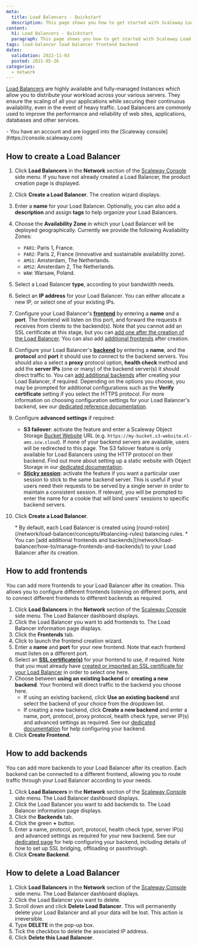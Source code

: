```yaml
---
meta:
  title: Load Balancers - Quickstart
  description: This page shows you how to get started with Scaleway Load Balancers.
content:
  h1: Load Balancers - Quickstart
  paragraph: This page shows you how to get started with Scaleway Load Balancers.
tags: load-balancer load balancer frontend backend 
dates:
  validation: 2022-11-03
  posted: 2021-05-26
categories:
  - network
---
```


[Load Balancers](https://www.scaleway.com/en/load-balancer/) are highly available and fully-managed Instances which allow you to distribute your workload across your various servers. They ensure the scaling of all your applications while securing their continuous availability, even in the event of heavy traffic. Load Balancers are commonly used to improve the performance and reliability of web sites, applications, databases and other services.

<Lightbox src="scaleway-load-balancer.webp" alt="" />

<Macro id="iam-requirements" />
 
<Message type="requirement">
  - You have an account and are logged into the [Scaleway console](https://console.scaleway.com) 
</Message>

## How to create a Load Balancer

1. Click **Load Balancers** in the **Network** section of the [Scaleway Console](https://console.scaleway.com) side menu. If you have not already created a Load Balancer, the product creation page is displayed.

2. Click **Create a Load Balancer**. The creation wizard displays.

3. Enter a **name** for your Load Balancer. Optionally, you can also add a **description** and assign **tags** to help organize your Load Balancers.
    <Lightbox src="scaleway-load-balancer-name.webp" alt="" />

4. Choose the **Availability Zone** in which your Load Balancer will be deployed geographically. Currently we provide the following Availability Zones:
      - `PAR1`: Paris 1, France.
      - `PAR2`: Paris 2, France (innovative and sustainable availability zone).
      - `AMS1`: Amsterdam, The Netherlands.
      - `AMS2`: Amsterdam 2, The Netherlands.
      - `WAW`: Warsaw, Poland.

5. Select a Load Balancer **type**, according to your bandwidth needs.
    <Lightbox src="scaleway-select-load-balancer.webp" alt="" />

6. Select an **IP address** for your Load Balancer. You can either allocate a new IP, or select one of your existing IPs.

7. Configure your Load Balancer's **[frontend](/network/load-balancer/concepts/#frontends)** by entering a **name** and a **port**. The frontend will listen on this port, and forward the requests it receives from clients to the backend(s). Note that you cannot add an SSL certificate at this stage, but you can [add one after the creation of the Load Balancer](/network/load-balancer/how-to/add-certificate/). You can also add [additional frontends](#how-to-add-frontends) after creation.
    <Lightbox src="scaleway-configure-frontend.webp" alt="" />

8. Configure your Load Balancer's **[backend](/network/load-balancer/concepts/#backends)** by entering a **name**, and the **protocol** and **port** it should use to connect to the backend servers. You should also a select a **proxy** protocol option, **health check** method and add the **server IPs** (one or many) of the backend server(s) it should direct traffic to. You can [add additional backends](#how-to-add-backends) after creating your Load Balancer, if required.
    <Lightbox src="scaleway-configure-backend.webp" alt="" /> 
    Depending on the options you choose, you may be prompted for additional configurations such as the **Verify certificate** setting if you select the HTTPS protocol. For more information on choosing configuration settings for your Load Balancer's backend, see our [dedicated reference documentation](/network/load-balancer/reference-content/configuring-load-balancer).

9. Configure **advanced settings** if required:
    - **S3 failover**: activate the feature and enter a Scaleway Object Storage [Bucket Website](/storage/object/concepts/#bucket-website) URL (e.g. `https://my-bucket.s3-website.nl-ams.scw.cloud`). If none of your backend servers are available, users will be redirected to this page. 
      <Message type="note">
        The S3 failover feature is only available for Load Balancers using the HTTP protocol on their backend. Find out more about setting up a static website with Object Storage in our [dedicated documentation](/storage/object/how-to/use-bucket-website/).
      </Message>
    - **[Sticky session](/network/load-balancer/concepts/#sticky-session)**: activate the feature if you want a particular user session to stick to the same backend server. This is useful if your users need their requests to be served by a single server in order to maintain a consistent session. If relevant, you will be prompted to enter the name for a cookie that will bind users' sessions to specific backend servers. 

10. Click **Create a Load Balancer**.

    <Message type="note">
    * By default, each Load Balancer is created using [round-robin](/network/load-balancer/concepts/#balancing-rules) balancing rules.
    * You can [add additional frontends and backends](/network/load-balancer/how-to/manage-frontends-and-backends/) to your Load Balancer after its creation.
    </Message>

## How to add frontends

You can add more frontends to your Load Balancer after its creation. This allows you to configure different frontends listening on different ports, and to connect different frontends to different backends as required.

1. Click **Load Balancers** in the **Network** section of the [Scaleway Console](https://console.scaleway.com) side menu. The Load Balancer dashboard displays. 
2. Click the Load Balancer you want to add frontends to. The Load Balancer information page displays. 
3. Click the **Frontends** tab.
4. Click <Icon name="plus" /> to launch the frontend creation wizard.
    <Lightbox src="scaleway-create-frontend.webp" alt="" />
5. Enter a **name** and **port** for your new frontend. Note that each frontend must listen on a different port.
6. Select an [**SSL certificate(s)**](/network/load-balancer/how-to/add-certificate) for your frontend to use, if required. Note that you must already have [created or imported an SSL certificate for your Load Balancer](/network/load-balancer/how-to/add-certificate/) in order to select one here.
6. Choose between **using an existing backend** or **creating a new backend**. Your frontend will direct traffic to the backend you choose here.
    - If using an existing backend, click **Use an existing backend** and select the backend of your choice from the dropdown list.
    - If creating a new backend, click **Create a new backend** and enter a name, port, protocol, proxy protocol, health check type, server IP(s) and advanced settings as required. See our [dedicated documentation](/network/load-balancer/reference-content/configuring-load-balancer/) for help configuring your backend.
7. Click **Create Frontend**.

## How to add backends

You can add more backends to your Load Balancer after its creation. Each backend can be connected to a different frontend, allowing you to route traffic through your Load Balancer according to your needs.

1. Click **Load Balancers** in the **Network** section of the [Scaleway Console](https://console.scaleway.com) side menu. The Load Balancer dashboard displays. 
2. Click the Load Balancer you want to add backends to. The Load Balancer information page displays. 
3. Click the **Backends** tab.
4. Click the green **+** button.
    <Lightbox src="scaleway-create-backend.webp" alt="" />
5. Enter a name, protocol, port, protocol, health check type,  server IP(s) and advanced settings as required for your new backend. See our [dedicated page](/network/load-balancer/reference-content/configuring-load-balancer/) for help configuring your backend, including details of how to set up SSL bridging, offloading or passthrough.
6. Click **Create Backend**.

## How to delete a Load Balancer

1. Click **Load Balancers** in the **Network** section of the [Scaleway Console](https://console.scaleway.com) side menu. The Load Balancer dashboard displays. 
2. Click the Load Balancer you want to delete.
3. Scroll down and click **Delete Load Balancer**. 
    <Message type="important">
      This will permanently delete your Load Balancer and all your data will be lost. This action is irreversible.
    </Message>
4. Type **DELETE** in the pop-up box.
5. Tick the checkbox to delete the associated IP address.
6. Click **Delete this Load Balancer**.